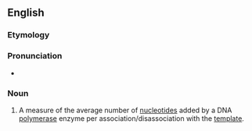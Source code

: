 ==English==

===Etymology===
{{suffix|processive|ity|lang=en}}

===Pronunciation===
* {{a|US}} {{IPA|pɹɑsɛˈsɪvəti|lang=en}}

===Noun===
{{en-noun|processivities}}
{{wikipedia}}

# {{label|en|genetics}} A measure of the average number of [[nucleotide]]s added by a DNA [[polymerase]] enzyme per association/disassociation with the [[template]].